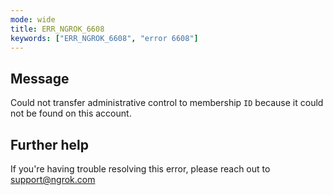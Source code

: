 ```yaml
---
mode: wide
title: ERR_NGROK_6608
keywords: ["ERR_NGROK_6608", "error 6608"]
---
```


## Message

Could not transfer administrative control to membership `ID` because it could not be found on this account.

## Further help

If you're having trouble resolving this error, please reach out to [support@ngrok.com](mailto:support@ngrok.com?subject=Help%20with%20ERR_NGROK_6608)

